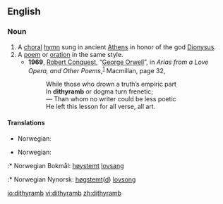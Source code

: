 ==English==

===Noun===
{{wikipedia}}
{{en-noun}}

# A [[choral]] [[hymn]] sung in ancient [[Athens]] in honor of the god [[Dionysus]].
# A [[poem]] or [[oration]] in the same style.
#* '''1969''', [[w:Robert Conquest|Robert Conquest]], “[[w:George Orwell|George Orwell]]”, in ''Arias from a Love Opera, and Other Poems'',<sup>[http://books.google.com/books?id=kBdKAAAAMAAJ]</sup> Macmillan, page 32,
#*: While those who drown a truth’s empiric part
#*: In '''dithyramb''' or dogma turn frenetic;
#*: — Than whom no writer could be less poetic
#*: He left this lesson for all verse, all art.

====Translations====
{{trans-top|a choral hymn sung in ancient Athens in honor of the god Dionysus}}
* Norwegian: {{t-|no|dityrambe|m}}
{{trans-mid}}
{{trans-bottom}}

{{rfc-tsort|unknown line format: :* Norwegian Bokmål:  høystemt   lovsang }}
{{trans-top|a poem or oration in the same style}}
* Norwegian:
:* Norwegian Bokmål: [[høystemt]] [[lovsang]]
:* Norwegian Nynorsk: [[høgstemt]]([[høgstemd|d]]) [[lovsong]]
{{trans-mid}}
{{trans-bottom}}

[[io:dithyramb]]
[[vi:dithyramb]]
[[zh:dithyramb]]